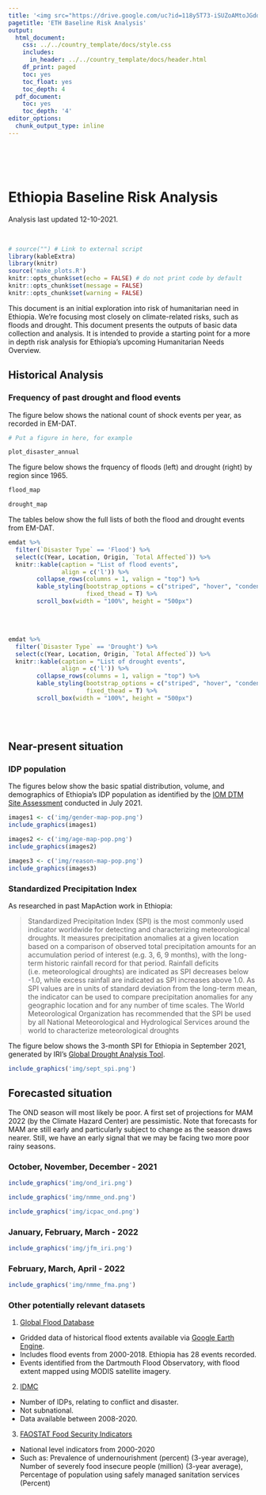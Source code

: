 ```yaml
---
title: '<img src="https://drive.google.com/uc?id=118y5T73-iSUZoAMtoJGddxq9QzD_GDKX" style="height:40px;float:left; margin:10px" /><img src="https://drive.google.com/uc?id=1fHQUzF3ZjaoHj9KQ33-94dK_X1hcmjzW" style="height:50px;float:left; margin:10px" />'
pagetitle: 'ETH Baseline Risk Analysis'
output:
  html_document:
    css: ../../country_template/docs/style.css
    includes:
      in_header: ../../country_template/docs/header.html
    df_print: paged
    toc: yes
    toc_float: yes
    toc_depth: 4
  pdf_document:
    toc: yes
    toc_depth: '4'
editor_options:
  chunk_output_type: inline
---
```


<br> 
<br>
<br>

# Ethiopia Baseline Risk Analysis
Analysis last updated 12-10-2021.

<br>

```r
# source("") # Link to external script
library(kableExtra)
library(knitr)
source('make_plots.R')
knitr::opts_chunk$set(echo = FALSE) # do not print code by default
knitr::opts_chunk$set(message = FALSE) 
knitr::opts_chunk$set(warning = FALSE)
```


This document is an initial exploration into risk of humanitarian need in Ethiopia. We're focusing most closely on climate-related risks, such as floods and drought. This document presents the outputs of basic data collection and analysis. It is intended to provide a starting point for a more in depth risk analysis for Ethiopia's upcoming Humanitarian Needs Overview. 

## Historical Analysis

### Frequency of past drought and flood events

The figure below shows the national count of shock events per year, as recorded in EM-DAT. 

```r

# Put a figure in here, for example 

plot_disaster_annual

```

The figure below shows the frquency of floods (left) and drought (right) by region since 1965. 

```r

flood_map

drought_map

```

The tables below show the full lists of both the flood and drought events from EM-DAT. 

```r

emdat %>% 
  filter(`Disaster Type` == 'Flood') %>%
  select(c(Year, Location, Origin, `Total Affected`)) %>%
  knitr::kable(caption = "List of flood events",
               align = c('l')) %>%
        collapse_rows(columns = 1, valign = "top") %>%
        kable_styling(bootstrap_options = c("striped", "hover", "condensed", "responsive"),
                      fixed_thead = T) %>%
        scroll_box(width = "100%", height = "500px")

```

<br>
<br>

```r

emdat %>% 
  filter(`Disaster Type` == 'Drought') %>%
  select(c(Year, Location, Origin, `Total Affected`)) %>%
  knitr::kable(caption = "List of drought events",
               align = c('l')) %>%
        collapse_rows(columns = 1, valign = "top") %>%
        kable_styling(bootstrap_options = c("striped", "hover", "condensed", "responsive"),
                      fixed_thead = T) %>%
        scroll_box(width = "100%", height = "500px")

```

<br>
<br>

## Near-present situation

### IDP population

The figures below show the basic spatial distribution, volume, and demographics of Ethiopia's IDP population as identified by the [IOM DTM Site Assessment](https://data.humdata.org/dataset/ethiopia-baseline-assessment-data-iom-dtm) conducted in July 2021. 

```r
images1 <- c('img/gender-map-pop.png')
include_graphics(images1)
```

```r
images2 <- c('img/age-map-pop.png')
include_graphics(images2)
```

```r
images3 <- c('img/reason-map-pop.png')
include_graphics(images3)
```

### Standardized Precipitation Index

As researched in past MapAction work in Ethiopia: 

> Standardized Precipitation Index (SPI) is the most commonly used indicator worldwide for detecting and characterizing meteorological droughts. It measures precipitation anomalies at a given location based on a comparison of observed total precipitation amounts for an accumulation period of interest (e.g. 3, 6, 9 months), with the long-term historic rainfall record for that period. Rainfall deficits (i.e. meteorological droughts) are indicated as SPI decreases below -1.0, while excess rainfall are indicated as SPI increases above 1.0. As SPI values are in units of standard deviation from the long-term mean, the indicator can be used to compare precipitation anomalies for any geographic location and for any number of time scales. The World Meteorological Organization has recommended that the SPI be used by all National Meteorological and Hydrological Services around the world to characterize meteorological droughts

The figure below shows the 3-month SPI for Ethiopia in September 2021, generated by IRI's [Global Drought Analysis Tool](https://iridl.ldeo.columbia.edu/maproom/Global/Drought/Global/CPC_GOB/Analysis.html).

```r

include_graphics('img/sept_spi.png')
```

## Forecasted situation

The OND season will most likely be poor. A first set of projections for MAM 2022 (by the Climate Hazard Center) are pessimistic. Note that forecasts for MAM are still early and particularly subject to change as the season draws nearer. Still, we have an early signal that we may be facing two more poor rainy seasons.

### October, November, December - 2021

```r

include_graphics('img/ond_iri.png')
```

```r

include_graphics('img/nmme_ond.png')
```

```r

include_graphics('img/icpac_ond.png')
```

### January, February, March - 2022

```r

include_graphics('img/jfm_iri.png')
```

### February, March, April - 2022

```r

include_graphics('img/nmme_fma.png')
```

### Other potentially relevant datasets 

1. [Global Flood Database](http://global-flood-database.cloudtostreet.info/#interactive-map)
- Gridded data of historical flood extents available via [Google Earth Engine](https://developers.google.com/earth-engine/datasets/catalog/GLOBAL_FLOOD_DB_MODIS_EVENTS_V1).
- Includes flood events from 2000-2018. Ethiopia has 28 events recorded.
- Events identified from the Dartmouth Flood Observatory, with flood extent mapped using MODIS satellite imagery.


2. [IDMC](https://data.humdata.org/dataset/idmc-idp-data-for-ethiopia)
- Number of IDPs, relating to conflict and disaster.
- Not subnational.
- Data available between 2008-2020.


3. [FAOSTAT Food Security Indicators](https://data.humdata.org/dataset/faostat-food-security-indicators-for-ethiopia)
- National level indicators from 2000-2020
- Such as: Prevalence of undernourishment (percent) (3-year average), Number of severely food insecure people (million) (3-year average), Percentage of population using safely managed sanitation services (Percent)

